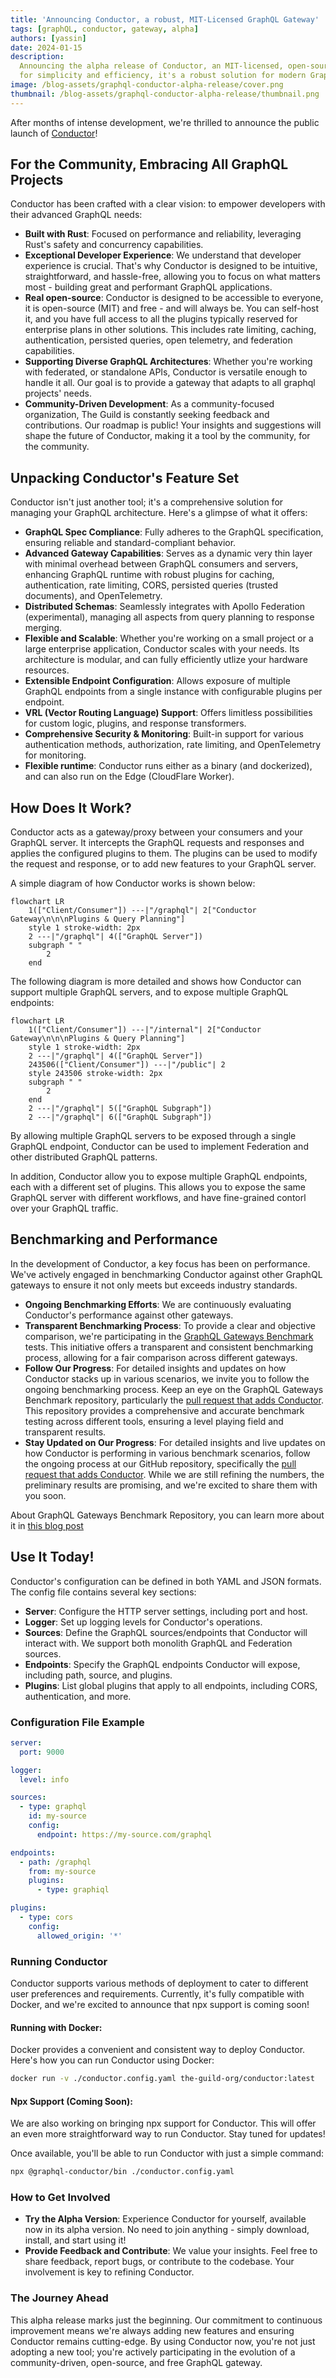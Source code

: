 ```yaml
---
title: 'Announcing Conductor, a robust, MIT-Licensed GraphQL Gateway'
tags: [graphQL, conductor, gateway, alpha]
authors: [yassin]
date: 2024-01-15
description:
  Announcing the alpha release of Conductor, an MIT-licensed, open-source GraphQL Gateway. Designed
  for simplicity and efficiency, it's a robust solution for modern GraphQL needs.
image: /blog-assets/graphql-conductor-alpha-release/cover.png
thumbnail: /blog-assets/graphql-conductor-alpha-release/thumbnail.png
---
```


After months of intense development, we're thrilled to announce the public launch of
[Conductor](https://the-guild.dev/graphql/gateway)!

## For the Community, Embracing All GraphQL Projects

Conductor has been crafted with a clear vision: to empower developers with their advanced GraphQL
needs:

- **Built with Rust**: Focused on performance and reliability, leveraging Rust's safety and
  concurrency capabilities.
- **Exceptional Developer Experience**: We understand that developer experience is crucial. That's
  why Conductor is designed to be intuitive, straightforward, and hassle-free, allowing you to focus
  on what matters most - building great and performant GraphQL applications.
- **Real open-source**: Conductor is designed to be accessible to everyone, it is open-source (MIT)
  and free - and will always be. You can self-host it, and you have full access to all the plugins
  typically reserved for enterprise plans in other solutions. This includes rate limiting, caching,
  authentication, persisted queries, open telemetry, and federation capabilities.
- **Supporting Diverse GraphQL Architectures**: Whether you're working with federated, or standalone
  APIs, Conductor is versatile enough to handle it all. Our goal is to provide a gateway that adapts
  to all graphql projects' needs.
- **Community-Driven Development**: As a community-focused organization, The Guild is constantly
  seeking feedback and contributions. Our roadmap is public! Your insights and suggestions will
  shape the future of Conductor, making it a tool by the community, for the community.

## Unpacking Conductor's Feature Set

Conductor isn't just another tool; it's a comprehensive solution for managing your GraphQL
architecture. Here's a glimpse of what it offers:

- **GraphQL Spec Compliance**: Fully adheres to the GraphQL specification, ensuring reliable and
  standard-compliant behavior.
- **Advanced Gateway Capabilities**: Serves as a dynamic very thin layer with minimal overhead
  between GraphQL consumers and servers, enhancing GraphQL runtime with robust plugins for caching,
  authentication, rate limiting, CORS, persisted queries (trusted documents), and OpenTelemetry.
- **Distributed Schemas**: Seamlessly integrates with Apollo Federation (experimental), managing all
  aspects from query planning to response merging.
- **Flexible and Scalable**: Whether you're working on a small project or a large enterprise
  application, Conductor scales with your needs. Its architecture is modular, and can fully
  efficiently utlize your hardware resources.
- **Extensible Endpoint Configuration**: Allows exposure of multiple GraphQL endpoints from a single
  instance with configurable plugins per endpoint.
- **VRL (Vector Routing Language) Support**: Offers limitless possibilities for custom logic,
  plugins, and response transformers.
- **Comprehensive Security & Monitoring**: Built-in support for various authentication methods,
  authorization, rate limiting, and OpenTelemetry for monitoring.
- **Flexible runtime**: Conductor runs either as a binary (and dockerized), and can also run on the
  Edge (CloudFlare Worker).

## How Does It Work?

Conductor acts as a gateway/proxy between your consumers and your GraphQL server. It intercepts the
GraphQL requests and responses and applies the configured plugins to them. The plugins can be used
to modify the request and response, or to add new features to your GraphQL server.

A simple diagram of how Conductor works is shown below:

```mermaid
flowchart LR
	1(["Client/Consumer"]) ---|"/graphql"| 2["Conductor Gateway\n\n\nPlugins & Query Planning"]
	style 1 stroke-width: 2px
	2 ---|"/graphql"| 4(["GraphQL Server"])
	subgraph " "
		2
	end
```

The following diagram is more detailed and shows how Conductor can support multiple GraphQL servers,
and to expose multiple GraphQL endpoints:

```mermaid
flowchart LR
	1(["Client/Consumer"]) ---|"/internal"| 2["Conductor Gateway\n\n\nPlugins & Query Planning"]
	style 1 stroke-width: 2px
	2 ---|"/graphql"| 4(["GraphQL Server"])
	243506(["Client/Consumer"]) ---|"/public"| 2
	style 243506 stroke-width: 2px
	subgraph " "
		2
	end
    2 ---|"/graphql"| 5(["GraphQL Subgraph"])
    2 ---|"/graphql"| 6(["GraphQL Subgraph"])
```

By allowing multiple GraphQL servers to be exposed through a single GraphQL endpoint, Conductor can
be used to implement Federation and other distributed GraphQL patterns.

In addition, Conductor allow you to expose multiple GraphQL endpoints, each with a different set of
plugins. This allows you to expose the same GraphQL server with different workflows, and have
fine-grained contorl over your GraphQL traffic.

## Benchmarking and Performance

In the development of Conductor, a key focus has been on performance. We've actively engaged in
benchmarking Conductor against other GraphQL gateways to ensure it not only meets but exceeds
industry standards.

- **Ongoing Benchmarking Efforts**: We are continuously evaluating Conductor's performance against
  other gateways.
- **Transparent Benchmarking Process**: To provide a clear and objective comparison, we're
  participating in the
  [GraphQL Gateways Benchmark](https://github.com/the-guild-org/gateways-benchmark) tests. This
  initiative offers a transparent and consistent benchmarking process, allowing for a fair
  comparison across different gateways.
- **Follow Our Progress**: For detailed insights and updates on how Conductor stacks up in various
  scenarios, we invite you to follow the ongoing benchmarking process. Keep an eye on the GraphQL
  Gateways Benchmark repository, particularly the
  [pull request that adds Conductor](https://github.com/the-guild-org/gateways-benchmark/pull/254).
  This repository provides a comprehensive and accurate benchmark testing across different tools,
  ensuring a level playing field and transparent results.
- **Stay Updated on Our Progress**: For detailed insights and live updates on how Conductor is
  performing in various benchmark scenarios, follow the ongoing process at our GitHub repository,
  specifically the
  [pull request that adds Conductor](https://github.com/the-guild-org/gateways-benchmark/pull/254).
  While we are still refining the numbers, the preliminary results are promising, and we're excited
  to share them with you soon.

About GraphQL Gateways Benchmark Repository, you can learn more about it in
[this blog post](https://the-guild.dev/blog/state-of-graphql-gateways-in-2023)

## Use It Today!

Conductor's configuration can be defined in both YAML and JSON formats. The config file contains
several key sections:

- **Server**: Configure the HTTP server settings, including port and host.
- **Logger**: Set up logging levels for Conductor's operations.
- **Sources**: Define the GraphQL sources/endpoints that Conductor will interact with. We support
  both monolith GraphQL and Federation sources.
- **Endpoints**: Specify the GraphQL endpoints Conductor will expose, including path, source, and
  plugins.
- **Plugins**: List global plugins that apply to all endpoints, including CORS, authentication, and
  more.

### Configuration File Example

```yaml
server:
  port: 9000

logger:
  level: info

sources:
  - type: graphql
    id: my-source
    config:
      endpoint: https://my-source.com/graphql

endpoints:
  - path: /graphql
    from: my-source
    plugins:
      - type: graphiql

plugins:
  - type: cors
    config:
      allowed_origin: '*'
```

### Running Conductor

Conductor supports various methods of deployment to cater to different user preferences and
requirements. Currently, it's fully compatible with Docker, and we're excited to announce that npx
support is coming soon!

#### Running with Docker:

Docker provides a convenient and consistent way to deploy Conductor. Here's how you can run
Conductor using Docker:

```sh
docker run -v ./conductor.config.yaml the-guild-org/conductor:latest
```

#### Npx Support (Coming Soon):

We are also working on bringing npx support for Conductor. This will offer an even more
straightforward way to run Conductor. Stay tuned for updates!

Once available, you'll be able to run Conductor with just a simple command:

```sh
npx @graphql-conductor/bin ./conductor.config.yaml
```

### How to Get Involved

- **Try the Alpha Version**: Experience Conductor for yourself, available now in its alpha version.
  No need to join anything - simply download, install, and start using it!
- **Provide Feedback and Contribute**: We value your insights. Feel free to share feedback, report
  bugs, or contribute to the codebase. Your involvement is key to refining Conductor.

### The Journey Ahead

This alpha release marks just the beginning. Our commitment to continuous improvement means we're
always adding new features and ensuring Conductor remains cutting-edge. By using Conductor now,
you're not just adopting a new tool; you're actively participating in the evolution of a
community-driven, open-source, and free GraphQL gateway.
